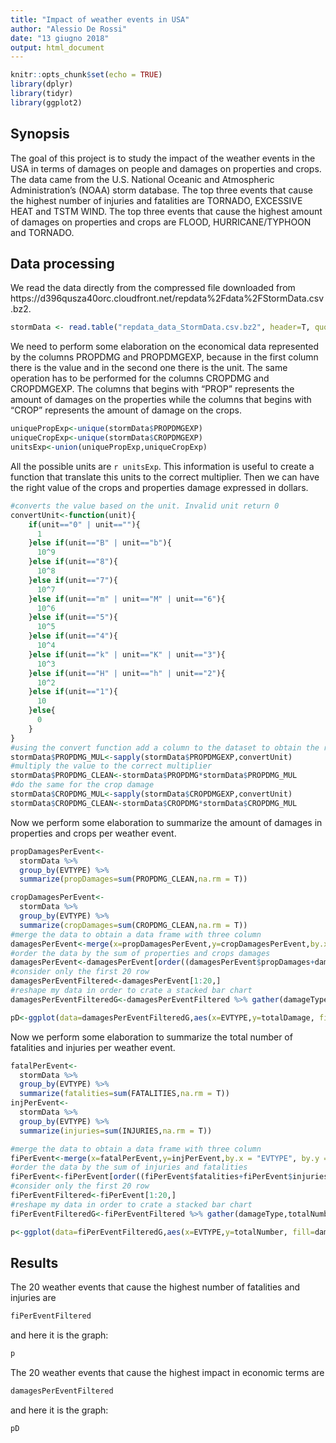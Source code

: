 ```yaml
---
title: "Impact of weather events in USA"
author: "Alessio De Rossi"
date: "13 giugno 2018"
output: html_document
---
```


```r
knitr::opts_chunk$set(echo = TRUE)
library(dplyr)
library(tidyr)
library(ggplot2)
```

## Synopsis

The goal of this project is to study the impact of the weather events in the USA in terms of damages on people and damages on properties and crops. The data came from the U.S. National Oceanic and Atmospheric Administration’s (NOAA) storm database. The top three events that cause the highest number of injuries and fatalities are TORNADO, EXCESSIVE HEAT and TSTM WIND. The top three events that cause the highest amount of damages on properties and crops are FLOOD, HURRICANE/TYPHOON and TORNADO.

## Data processing
We read the data directly from the compressed file downloaded from https://d396qusza40orc.cloudfront.net/repdata%2Fdata%2FStormData.csv.bz2.
```r
stormData <- read.table("repdata_data_StormData.csv.bz2", header=T, quote="\"", sep=",")
```
We need to perform some elaboration on the economical data represented by the columns PROPDMG and PROPDMGEXP,  because in the first column there is the value and in the second one there is the unit. The same operation has to be performed for the columns CROPDMG and CROPDMGEXP. The columns that begins with "PROP" represents the amount of damages on the properties while the columns that begins with "CROP" represents the amount of damage on the crops.
```r
uniquePropExp<-unique(stormData$PROPDMGEXP)
uniqueCropExp<-unique(stormData$CROPDMGEXP)
unitsExp<-union(uniquePropExp,uniqueCropExp)
```
All the possible units are `r unitsExp`. This information is useful to create a function that translate this units to the correct multiplier. Then we can have the right value of the crops and properties damage expressed in dollars.
```r

#converts the value based on the unit. Invalid unit return 0
convertUnit<-function(unit){
    if(unit=="0" | unit==""){
      1
    }else if(unit=="B" | unit=="b"){
      10^9
    }else if(unit=="8"){
      10^8
    }else if(unit=="7"){
      10^7
    }else if(unit=="m" | unit=="M" | unit=="6"){
      10^6
    }else if(unit=="5"){
      10^5
    }else if(unit=="4"){
      10^4
    }else if(unit=="k" | unit=="K" | unit=="3"){
      10^3
    }else if(unit=="H" | unit=="h" | unit=="2"){
      10^2
    }else if(unit=="1"){
      10
    }else{
      0
    }
}
#using the convert function add a column to the dataset to obtain the right value of multiply value
stormData$PROPDMG_MUL<-sapply(stormData$PROPDMGEXP,convertUnit)
#multiply the value to the correct multiplier
stormData$PROPDMG_CLEAN<-stormData$PROPDMG*stormData$PROPDMG_MUL
#do the same for the crop damage
stormData$CROPDMG_MUL<-sapply(stormData$CROPDMGEXP,convertUnit)
stormData$CROPDMG_CLEAN<-stormData$CROPDMG*stormData$CROPDMG_MUL
```

Now we perform some elaboration to summarize the amount of damages in properties and crops per weather event.
```r
propDamagesPerEvent<-
  stormData %>%
  group_by(EVTYPE) %>%
  summarize(propDamages=sum(PROPDMG_CLEAN,na.rm = T))

cropDamagesPerEvent<-
  stormData %>%
  group_by(EVTYPE) %>%
  summarize(cropDamages=sum(CROPDMG_CLEAN,na.rm = T))
#merge the data to obtain a data frame with three column
damagesPerEvent<-merge(x=propDamagesPerEvent,y=cropDamagesPerEvent,by.x = "EVTYPE", by.y = "EVTYPE")
#order the data by the sum of properties and crops damages
damagesPerEvent<-damagesPerEvent[order((damagesPerEvent$propDamages+damagesPerEvent$cropDamages),decreasing = T),]
#consider only the first 20 row
damagesPerEventFiltered<-damagesPerEvent[1:20,]
#reshape my data in order to crate a stacked bar chart
damagesPerEventFilteredG<-damagesPerEventFiltered %>% gather(damageType,totalDamage,-EVTYPE)

pD<-ggplot(data=damagesPerEventFilteredG,aes(x=EVTYPE,y=totalDamage, fill=damageType))+geom_bar(stat="identity")+coord_flip()+ggtitle("Total damages in dollars per event type")
```
Now we perform some elaboration to summarize the total number of fatalities and injuries per weather event.
```r

fatalPerEvent<-
  stormData %>%
  group_by(EVTYPE) %>%
  summarize(fatalities=sum(FATALITIES,na.rm = T))
injPerEvent<-
  stormData %>%
  group_by(EVTYPE) %>%
  summarize(injuries=sum(INJURIES,na.rm = T))

#merge the data to obtain a data frame with three column
fiPerEvent<-merge(x=fatalPerEvent,y=injPerEvent,by.x = "EVTYPE", by.y = "EVTYPE")
#order the data by the sum of injuries and fatalities
fiPerEvent<-fiPerEvent[order((fiPerEvent$fatalities+fiPerEvent$injuries),decreasing = T),]
#consider only the first 20 row
fiPerEventFiltered<-fiPerEvent[1:20,]
#reshape my data in order to crate a stacked bar chart
fiPerEventFilteredG<-fiPerEventFiltered %>% gather(damageType,totalNumber,-EVTYPE)

p<-ggplot(data=fiPerEventFilteredG,aes(x=EVTYPE,y=totalNumber, fill=damageType))+geom_bar(stat="identity")+coord_flip()+ggtitle("Number of fatalities and injuries per event type")

```

## Results
The 20 weather events that cause the highest number of fatalities and injuries are
```r
fiPerEventFiltered
```
and here it is the graph:
```r
p
```

The 20 weather events that cause the highest impact in economic terms are
```r
damagesPerEventFiltered
```
and here it is the graph:
```r
pD
```
